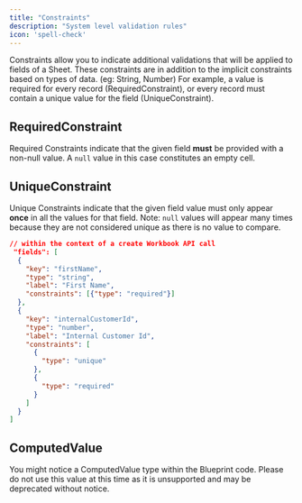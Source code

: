 ```yaml
---   
title: "Constraints"
description: "System level validation rules"
icon: 'spell-check'
---
```

Constraints allow you to indicate additional validations that will be applied to fields of a Sheet. These constraints are in addition to the implicit constraints based on types of data. (eg: String, Number) For example, a value is required for every record (RequiredConstraint), or every record must contain a unique value for the field (UniqueConstraint).

## RequiredConstraint

Required Constraints indicate that the given field **must** be provided with a non-null value. A `null` value in this case constitutes an empty cell.

## UniqueConstraint 

Unique Constraints indicate that the given field value must only appear **once** in all the values for that field. Note: `null` values will appear many times because they are not considered unique as there is no value to compare.


```json
// within the context of a create Workbook API call 
 "fields": [
  {
    "key": "firstName",
    "type": "string",
    "label": "First Name",
    "constraints": [{"type": "required"}]
  },
  {
    "key": "internalCustomerId",
    "type": "number",
    "label": "Internal Customer Id",
    "constraints": [
      {
        "type": "unique"
      },
      {
        "type": "required"
      }
    ]
  }
]
```

## ComputedValue

You might notice a ComputedValue type within the Blueprint code. Please do not use this value at this time as it is unsupported and may be deprecated without notice.
